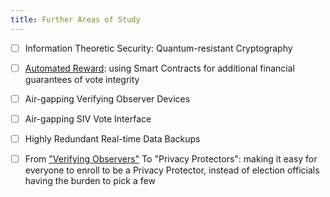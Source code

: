 ```yaml
---
title: Further Areas of Study
---
```


- [ ] Information Theoretic Security: Quantum-resistant Cryptography

- [ ] [Automated Reward](/further-areas/automated-reward): using Smart Contracts for additional financial guarantees of vote integrity

- [ ] Air-gapping Verifying Observer Devices

- [ ] Air-gapping SIV Vote Interface

- [ ] Highly Redundant Real-time Data Backups

- [ ] From ["Verifying Observers"](/verifiability/verifying-observers) To "Privacy Protectors": making it easy for everyone to enroll to be a Privacy Protector, instead of election officials having the burden to pick a few
